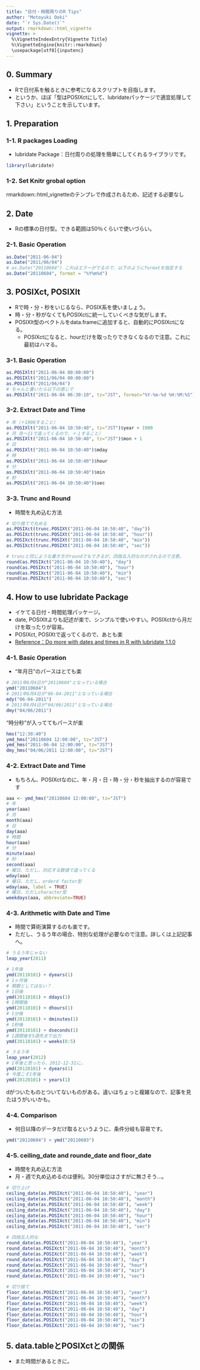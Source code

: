 ```yaml
---
title: "日付・時間周りのR Tips"
author: "Motoyuki Ooki"
date: "`r Sys.Date()`"
output: rmarkdown::html_vignette
vignette: >
  %\VignetteIndexEntry{Vignette Title}
  %\VignetteEngine{knitr::rmarkdown}
  \usepackage[utf8]{inputenc}
---
```


## 0. Summary
- Rで日付系を触るときに参考になるスクリプトを目指します。
- というか、ほぼ「型はPOSIXctにして、lubridateパッケージで適宜処理して下さい」ということを示しています。

## 1. Preparation

### 1-1. R packages Loading
- lubridate Package：日付周りの処理を簡単にしてくれるライブラリです。

```r
library(lubridate)
```

### 1-2. Set Knitr grobal option
rmarkdown::html_vignetteのテンプレで作成されるため、記述する必要なし


## 2. Date
- Rの標準の日付型。できる範囲は50％くらいで使いづらい。

### 2-1. Basic Operation
```r
as.Date("2011-06-04")
as.Date("2011/06/04")
# as.Date("20110604") これはエラーがでるので、以下のようにformatを指定する
as.Date("20110604", format = "%Y%m%d")
```

## 3. POSIXct, POSIXlt
- Rで時・分・秒をいじるなら、POSIX系を使いましょう。
- 時・分・秒がなくてもPOSIXctに統一していくべきな気がします。
- POSIXlt型のベクトルをdata.frameに追加すると、自動的にPOSIXctになる。
    - POSIXctになると、hourだけを取ったりできなくなるので注意。これに最初はハマる。

### 3-1. Basic Operation
```r
as.POSIXlt("2011-06-04 00:00:00")
as.POSIXlt("2011/06/04 00:00:00")
as.POSIXlt("2011/06/04")
# ちゃんと書いたら以下の感じで
as.POSIXlt("2011-06-04 06:30:10", tz="JST", format="%Y-%m-%d %H:%M:%S")
```

### 3-2. Extract Date and Time
```r
# 年（＋1900すること）
as.POSIXlt("2011-06-04 10:50:40", tz="JST")$year + 1900
# 月（0〜11で返ってくるので、＋１すること）
as.POSIXlt("2011-06-04 10:50:40", tz="JST")$mon + 1
# 日
as.POSIXlt("2011-06-04 10:50:40")$mday
# 時
as.POSIXlt("2011-06-04 10:50:40")$hour
# 分
as.POSIXlt("2011-06-04 10:50:40")$min
# 秒
as.POSIXlt("2011-06-04 10:50:40")$sec
```

### 3-3. Trunc and Round 
- 時間を丸め込む方法

```r
# 切り捨てで丸める
as.POSIXct(trunc.POSIXt("2011-06-04 10:50:40", "day"))
as.POSIXct(trunc.POSIXt("2011-06-04 10:50:40", "hour"))
as.POSIXct(trunc.POSIXt("2011-06-04 10:50:40", "min"))
as.POSIXct(trunc.POSIXt("2011-06-04 10:50:40", "sec"))

# truncと同じような書き方がroundでもできるが、四捨五入的なのがされるので注意。
round(as.POSIXct("2011-06-04 10:50:40"), "day")
round(as.POSIXct("2011-06-04 10:50:40"), "hour")
round(as.POSIXct("2011-06-04 10:50:40"), "min")
round(as.POSIXct("2011-06-04 10:50:40"), "sec")
```

## 4. How to use lubridate Package
- イケてる日付・時間処理パッケージ。
- date, POSIXltよりも記述が楽で、シンプルで使いやすい。POSIXctから月だけを取ったりが容易。
- POSIXct, POSIXtで返ってくるので、あとも楽
- [Reference：Do more with dates and times in R with lubridate 1.1.0](http://www.r-statistics.com/2012/03/do-more-with-dates-and-times-in-r-with-lubridate-1-1-0/)

### 4-1. Basic Operation
- "年月日"のパースはとても楽

```r
# 2011年6月4日が"20110604"となっている場合
ymd("20110604")
# 2011年6月4日が"06-04-2011"となっている場合
mdy("06-04-2011")
# 2011年6月4日が"04/06/2011"となっている場合
dmy("04/06/2011")
```

"時分秒"が入っててもパースが楽

```r
hms("12:30:40")
ymd_hms("20110604 12:00:00", tz="JST")
ymd_hms("2011-06-04 12:00:00", tz="JST")
dmy_hms("04/06/2011 12:00:00", tz="JST")
```

### 4-2. Extract Date and Time
- もちろん、POSIXctなのに、年・月・日・時・分・秒を抽出するのが容易です

```r
aaa <- ymd_hms("20110604 12:00:00", tz="JST")
# 年
year(aaa)
# 月
month(aaa)
# 日
day(aaa)
# 時間
hour(aaa)
# 分
minute(aaa)
# 秒
second(aaa)
# 曜日、ただし、対応する数値で返ってくる
wday(aaa)
# 曜日、ただし、orderd factor型
wday(aaa, label = TRUE)
# 曜日、ただしcharacter型
weekdays(aaa, abbreviate=TRUE)
```

### 4-3. Arithmetic with Date and Time
- 時間で算術演算するのも楽です。
- ただし、うるう年の場合、特別な処理が必要なので注意。詳しくは上記記事へ。

```r
# うるう年じゃない
leap_year(2011)

# 1年後
ymd(20110101) + dyears(1)
# 1ヶ月後
# 関数としてはない？
# 1日後
ymd(20110101) + ddays(1)
# 1時間後
ymd(20110101) + dhours(1)
# 1分後
ymd(20110101) + dminutes(1)
# 1秒後
ymd(20110101) + dseconds(1)
# 1週間後を5週先まで出力
ymd(20110101) + weeks(0:5)
```

```r
# うるう年
leap_year(2012)
# 1年後と思ったら、2012-12-31に。
ymd(20120101) + dyears(1)
# 今度こそ1年後
ymd(20120101) + years(1)
```

dがついたものとついてないものがある。違いはちょっと複雑なので、記事を見たほうがいいかも。

### 4-4. Comparison
- 何日以降のデータだけ取るというように、条件分岐も容易です。

```r
ymd("20110604") > ymd("20110603")
```

### 4-5. ceiling_date and rounde_date and floor_date
- 時間を丸め込む方法
- 月・週で丸め込めるのは便利。30分単位はさすがに無さそう…。

```r
# 切り上げ
ceiling_date(as.POSIXct("2011-06-04 10:50:40"), "year")
ceiling_date(as.POSIXct("2011-06-04 10:50:40"), "month")
ceiling_date(as.POSIXct("2011-06-04 10:50:40"), "week")
ceiling_date(as.POSIXct("2011-06-04 10:50:40"), "day")
ceiling_date(as.POSIXct("2011-06-04 10:50:40"), "hour")
ceiling_date(as.POSIXct("2011-06-04 10:50:40"), "min")
ceiling_date(as.POSIXct("2011-06-04 10:50:40"), "sec")
```

```r
# 四捨五入的な
round_date(as.POSIXct("2011-06-04 10:50:40"), "year")
round_date(as.POSIXct("2011-06-04 10:50:40"), "month") 
round_date(as.POSIXct("2011-06-04 10:50:40"), "week") 
round_date(as.POSIXct("2011-06-04 10:50:40"), "day") 
round_date(as.POSIXct("2011-06-04 10:50:40"), "hour")
round_date(as.POSIXct("2011-06-04 10:50:40"), "min")
round_date(as.POSIXct("2011-06-04 10:50:40"), "sec") 
```

```r
# 切り捨て
floor_date(as.POSIXct("2011-06-04 10:50:40"), "year")
floor_date(as.POSIXct("2011-06-04 10:50:40"), "month") 
floor_date(as.POSIXct("2011-06-04 10:50:40"), "week") 
floor_date(as.POSIXct("2011-06-04 10:50:40"), "day") 
floor_date(as.POSIXct("2011-06-04 10:50:40"), "hour")
floor_date(as.POSIXct("2011-06-04 10:50:40"), "min")
floor_date(as.POSIXct("2011-06-04 10:50:40"), "sec") 
```

## 5. data.tableとPOSIXctとの関係

- また時間があるときに。
